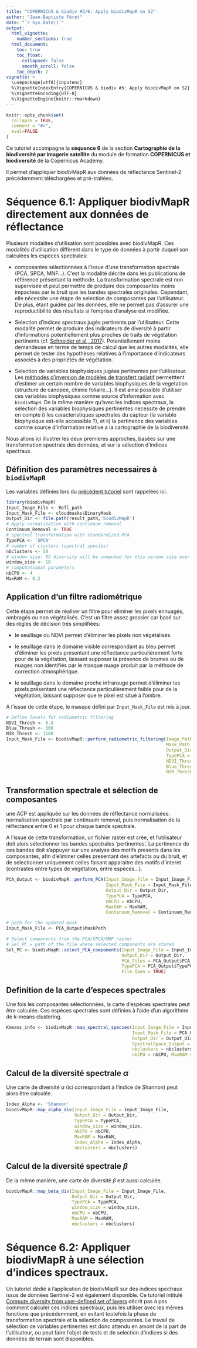 ```yaml
---
title: "COPERNICUS & biodiv #5/6: Apply biodivMapR on S2"
author: "Jean-Baptiste Féret"
date: "`r Sys.Date()`"
output:
  html_vignette:
    number_sections: true
  html_document:
    toc: true
    toc_float:
      collapsed: false
      smooth_scroll: false
    toc_depth: 2
vignette: >
  \usepackage[utf8]{inputenc}
  %\VignetteIndexEntry{COPERNICUS & biodiv #5: Apply biodivMapR on S2}
  %\VignetteEncoding{UTF-8}
  %\VignetteEngine{knitr::rmarkdown}
---
```

  
```r
knitr::opts_chunk$set(
  collapse = TRUE,
  comment = "#>",
  eval=FALSE
)
```

Ce tutoriel accompagne la __séquence 6__ de la section __Cartographie de la biodiversité par imagerie satellite__ du module de formation __COPERNICUS et biodiversité__ de la Copernicus Academy.

Il permet d'appliquer biodivMapR aux données de réflectance Sentinel-2 précédemment téléchargées et pré-traitées. 


# Séquence 6.1: Appliquer biodivMapR directement aux données de réflectance 

Plusieurs modalites d'utilisation sont possibles avec biodivMapR. 
Ces modalités d'utilisation diffèrent dans le type de données à partir duquel son calculées les espèces spectrales: 

- composantes sélectionnées à l'issue d'une transformation spectrale (PCA, SPCA, MNF...). 
C'est la modalité décrite dans les publications de référence présentant la méthode. 
La transformation spectrale est non supervisée et peut permettre de produire des composantes moins impactees par le bruit que les bandes spectrales originales. 
Cependant, elle nécessite une étape de selection de composantes par l'utilisateur. 
De plus, étant guidée par les données, elle ne permet pas d'assurer une reproductibilité des résultats si l'emprise d'analyse est modifiée. 

- Selection d'indices spectraux jugés pertinents par l'utilisateur. 
Cette modalité permet de produire des indicateurs de diversité à partir d'informations potentiellement plus proches de traits de végétation pertinents (cf. [Schneider et al., 2017](https://doi.org/10.1038/s41467-017-01530-3)).
Potentiellement moins demandeuse en terme de temps de calcul que les autres modalités, elle permet de tester des hypothèses relatives à l'importance d'indicateurs associés à des propriétés de végétation. 

- Selection de variables biophysiques jugées pertinentes par l'utilisateur. 
Les [méthodes d'inversion de modèles de transfert radiatif](https://jbferet.gitlab.io/prosail/articles/prosail4.html) permetttent d'estimer un certain nombre de variables biophysiques de la vegetation (structure de canopee, chimie foliaire...). 
Il est ainsi possible d'utiliser ces variables biophysiques comme source d'information avec `biodivMapR`.
De la même manière qu'avec les indices spectraux, la sélection des variables biophysiques pertinentes necessite de prendre en compte i) les caracteristiques spectrales du capteur (la variable biophysique est-elle accessible ?), et ii) la pertinence des variables comme source d'information relative a la cartographie de la biodiversité.

Nous allons ici illustrer les deux premieres approches, basées sur une transformation spectrale des données, et sur la sélection d'indices spectraux. 


## Définition des paramètres necessaires à `biodivMapR`

Les variables définies lors du [précédent tutoriel](https://jbferet.github.io/biodivMapR/articles/biodivMapR_17.html) sont rappelées ici. 

```r
library(biodivMapR)
Input_Image_File <- Refl_path 
Input_Mask_File <- cloudmasks$BinaryMask
Output_Dir <- file.path(result_path,'biodivMapR')
# Apply normalization with continuum removal
Continuum_Removal <- TRUE
# spectral transformation with standardized PCA
TypePCA <- 'SPCA'
# number of clusters (spectral species)
nbclusters <- 50
# window size: RS diversity will be computed for this window size over the raster
window_size <- 10
# computational parameters
nbCPU <- 4
MaxRAM <- 0.2
```

## Application d'un filtre radiométrique

Cette étape permet de réaliser un filtre pour eliminer les pixels ennuagés, ombragés ou non végétalisés. 
C'est un filtre assez grossier car basé sur des règles de décision très simplifiées: 

- le seuillage du NDVI permet d'éliminer les pixels non végétalisés.

- le seuillage dans le domaine visible correspondant au bleu permet d'éliminer les pixels présentant une réflectance particulièrement forte pour de la végétation, laissant supposer la présence de brumes ou de nuages non identifiés par le masque nuage produit par la méthode de correction atmosphérique.

- le seuillage dans le domaine proche infrarouge permet d'éliminer les pixels présentant une réflectance particulièrement faible pour de la végétation, laissant supposer que le pixel est situé à l'ombre.

A l'issue de cette étape, le masque défini par `Input_Mask_File` est mis à jour. 

```r
# Define levels for radiometric filtering
NDVI_Thresh <- 0.8
Blue_Thresh <- 500
NIR_Thresh <- 1500
Input_Mask_File <- biodivMapR::perform_radiometric_filtering(Image_Path = Input_Image_File,
                                                             Mask_Path = Input_Mask_File,
                                                             Output_Dir = Output_Dir,
                                                             TypePCA = TypePCA,
                                                             NDVI_Thresh = NDVI_Thresh,
                                                             Blue_Thresh = Blue_Thresh,
                                                             NIR_Thresh = NIR_Thresh)
```


## Transformation spectrale et sélection de composantes

une ACP est appliquée sur les données de réflectance normalisées: normalisation spectrale par continuum removal, puis normalisation de la réflectance entre 0 et 1 pour chaque bande spectrale. 

A l'issue de cette transformation, un fichier raster est crée, et l'utilisateur doit alors sélectionner les bandes spectrales 'pertinentes'. 
La pertinence de ces bandes doit s'appuyer sur une analyse des motifs presents dans les composantes, afin d'eliminer celles presentant des artefacts ou du bruit, et de selectionner uniquement celles faisant apparaitre des motifs d'interet (contrastes entre types de végétation, entre espèces...).

```r
PCA_Output <- biodivMapR::perform_PCA(Input_Image_File = Input_Image_File,
                                      Input_Mask_File = Input_Mask_File,
                                      Output_Dir = Output_Dir,
                                      TypePCA = TypePCA,
                                      nbCPU = nbCPU,
                                      MaxRAM = MaxRAM,
                                      Continuum_Removal = Continuum_Removal)

# path for the updated mask
Input_Mask_File <- PCA_Output$MaskPath

# Select components from the PCA/SPCA/MNF raster
# Sel_PC = path of the file where selected components are stored
Sel_PC <- biodivMapR::select_PCA_components(Input_Image_File = Input_Image_File,
                                            Output_Dir = Output_Dir,
                                            PCA_Files = PCA_Output$PCA_Files,
                                            TypePCA = PCA_Output$TypePCA,
                                            File_Open = TRUE)
```


## Definition de la carte d'especes spectrales

Une fois les composantes sélectionnées, la carte d'espèces spectrales peut être calculée. 
Ces espèces spectrales sont définies à l'aide d'un algorithme de k-means clustering. 

```r
Kmeans_info <- biodivMapR::map_spectral_species(Input_Image_File = Input_Image_File,
                                                Input_Mask_File = PCA_Output$MaskPath,
                                                Output_Dir = Output_Dir,
                                                SpectralSpace_Output = PCA_Output,
                                                nbclusters = nbclusters,
                                                nbCPU = nbCPU, MaxRAM = MaxRAM)

```

## Calcul de la diversité spectrale $\alpha$ 

Une carte de diversité $\alpha$ (ici correspondant à l'indice de Shannon) peut alors être calculée. 

```r
Index_Alpha <- 'Shannon'
biodivMapR::map_alpha_div(Input_Image_File = Input_Image_File,
                          Output_Dir = Output_Dir,
                          TypePCA = TypePCA,
                          window_size = window_size,
                          nbCPU = nbCPU,
                          MaxRAM = MaxRAM,
                          Index_Alpha = Index_Alpha,
                          nbclusters = nbclusters)
```


## Calcul de la diversité spectrale $\beta$

De la même manière, une carte de diversité $\beta$ est aussi calculée. 


```r
biodivMapR::map_beta_div(Input_Image_File = Input_Image_File,
                         Output_Dir = Output_Dir,
                         TypePCA = TypePCA,
                         window_size = window_size,
                         nbCPU = nbCPU,
                         MaxRAM = MaxRAM,
                         nbclusters = nbclusters)
```



# Séquence 6.2: Appliquer biodivMapR à une sélection d'indices spectraux. 

Un tutoriel dédié à l'application de biodivMapR sur des indices spectraux issus de données Sentinel-2 est également disponible. 
Ce tutoriel intitulé  [Compute diversity from user-defined set of layers](https://jbferet.github.io/biodivMapR/articles/biodivMapR_09.html) décrit pas à pas comment calculer ces indices spectraux, puis les utiliser avec les mêmes fonctions que précédemment, en evitant toutefois la phase de transformation spectrale et la sélection de composantes. 
Le travail de sélection de variables pertinentes est donc attendu en amont de la part de l'utilisateur, ou peut faire l'objet de tests et de selection d'indices si des données de terrain sont disponibles. 

